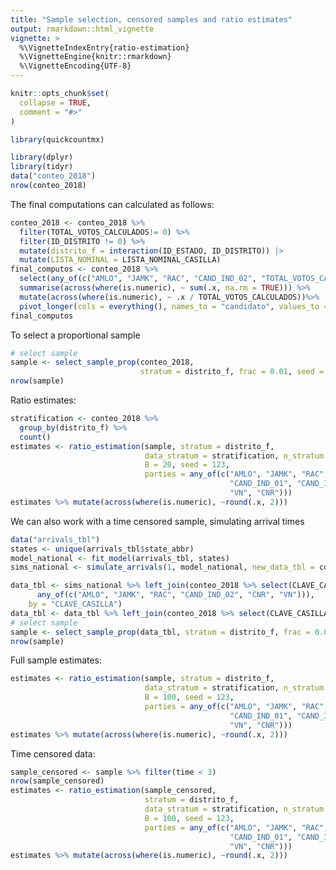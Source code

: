 ```yaml
---
title: "Sample selection, censored samples and ratio estimates"
output: rmarkdown::html_vignette
vignette: >
  %\VignetteIndexEntry{ratio-estimation}
  %\VignetteEngine{knitr::rmarkdown}
  %\VignetteEncoding{UTF-8}
---
```


```r
knitr::opts_chunk$set(
  collapse = TRUE,
  comment = "#>"
)
```

```r
library(quickcountmx)
```


```r
library(dplyr)
library(tidyr)
data("conteo_2018")
nrow(conteo_2018)
```


The final computations can calculated as follows: 

```r
conteo_2018 <- conteo_2018 %>% 
  filter(TOTAL_VOTOS_CALCULADOS!= 0) %>% 
  filter(ID_DISTRITO != 0) %>% 
  mutate(distrito_f = interaction(ID_ESTADO, ID_DISTRITO)) |> 
  mutate(LISTA_NOMINAL = LISTA_NOMINAL_CASILLA)
final_computos <- conteo_2018 %>% 
  select(any_of(c("AMLO", "JAMK", "RAC", "CAND_IND_02", "TOTAL_VOTOS_CALCULADOS"))) %>%
  summarise(across(where(is.numeric), ~ sum(.x, na.rm = TRUE))) %>% 
  mutate(across(where(is.numeric), ~ .x / TOTAL_VOTOS_CALCULADOS))%>% 
  pivot_longer(cols = everything(), names_to = "candidato", values_to = "prop")
final_computos
```

To select a proportional sample

```r
# select sample
sample <- select_sample_prop(conteo_2018, 
                             stratum = distrito_f, frac = 0.01, seed = 100)
nrow(sample)
```


Ratio estimates:

```r
stratification <- conteo_2018 %>% 
  group_by(distrito_f) %>% 
  count()
estimates <- ratio_estimation(sample, stratum = distrito_f,
                              data_stratum = stratification, n_stratum = n,
                              B = 20, seed = 123,
                              parties = any_of(c("AMLO", "JAMK", "RAC", 
                                                 "CAND_IND_01", "CAND_IND_02" ,
                                                 "VN", "CNR")))
estimates %>% mutate(across(where(is.numeric), ~round(.x, 2)))
```
We can also work with a time censored sample, simulating arrival times

```r
data("arrivals_tbl")
states <- unique(arrivals_tbl$state_abbr)
model_national <- fit_model(arrivals_tbl, states)
sims_national <- simulate_arrivals(1, model_national, new_data_tbl = conteo_2018, hour_censoring = Inf)
```

```r
data_tbl <- sims_national %>% left_join(conteo_2018 %>% select(CLAVE_CASILLA, distrito_f, 
      any_of(c("AMLO", "JAMK", "RAC", "CAND_IND_02", "CNR", "VN"))),
    by = "CLAVE_CASILLA")
data_tbl <- data_tbl %>% left_join(conteo_2018 %>% select(CLAVE_CASILLA, LISTA_NOMINAL))
# select sample
sample <- select_sample_prop(data_tbl, stratum = distrito_f, frac = 0.01, seed = 100)
nrow(sample)
```

Full sample estimates:

```r
estimates <- ratio_estimation(sample, stratum = distrito_f,
                              data_stratum = stratification, n_stratum = n,
                              B = 100, seed = 123,
                              parties = any_of(c("AMLO", "JAMK", "RAC", 
                                                 "CAND_IND_01", "CAND_IND_02" ,
                                                 "VN", "CNR")))
estimates %>% mutate(across(where(is.numeric), ~round(.x, 2)))
```

Time censored data:

```r
sample_censored <- sample %>% filter(time < 3)
nrow(sample_censored)
estimates <- ratio_estimation(sample_censored, 
                              stratum = distrito_f,
                              data_stratum = stratification, n_stratum = n,
                              B = 100, seed = 123,
                              parties = any_of(c("AMLO", "JAMK", "RAC", 
                                                 "CAND_IND_01", "CAND_IND_02" ,
                                                 "VN", "CNR")))
estimates %>% mutate(across(where(is.numeric), ~round(.x, 2)))
```


